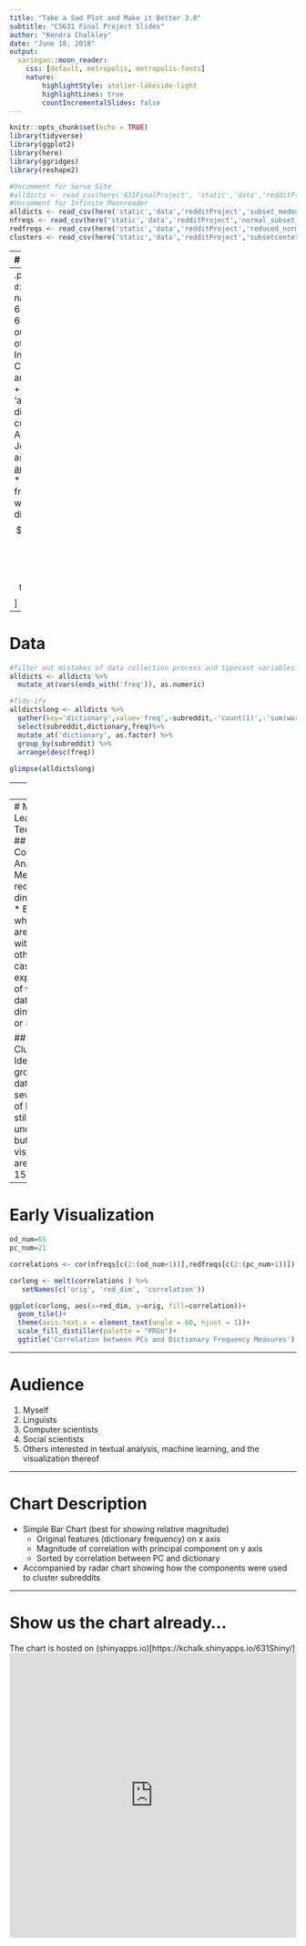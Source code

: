 ```yaml
---
title: "Take a Sad Plot and Make it Better 3.0"
subtitle: "CS631 Final Project Slides"
author: "Kendra Chalkley"
date: "June 18, 2018" 
output: 
  xaringan::moon_reader:
    css: [default, metropolis, metropolis-fonts]
    nature:
        highlightStyle: atelier-lakeside-light
        highlightLines: true
        countIncrementalSlides: false
---
```


```r
knitr::opts_chunk$set(echo = TRUE)
library(tidyverse)
library(ggplot2)
library(here) 
library(ggridges)
library(reshape2)

#Uncomment for Serve Site
#alldicts <- read_csv(here('631FinalProject', 'static','data','redditProject','subset_medoutput.csv'))  
#Uncomment for Infinite Moonreader
alldicts <- read_csv(here('static','data','redditProject','subset_medoutput.csv'))  
nfreqs <- read_csv(here('static','data','redditProject','normal_subset_freqs.csv'))
redfreqs <- read_csv(here('static','data','redditProject','reduced_normal_subset_freqs'))
clusters <- read_csv(here('static','data','redditProject','subsetcenters.csv'))

```


---  
# Data

.pull-left[
* Source: Reddit
  + a website www.reddit.com
* `subreddit` /r/ 
  + <=20 character, case sensitive forum name
* `posts` 
  + a count of posts in each subreddit
  + only `self` posts were included in this dataset
  + posts < 100 words in length were filtered out of this dataset
* `wordcount`
  + a sum of the total number of words in all posts in that subreddit
]
--
.pull-right[
* `dictionary` 
  + the name of one of 65 dictionaries
  + 64 from an outdated version of Linguistic Inquiry and Word Count texual analysis software 
  + plus an 'absolutist' dictionary curated by by AlMosaiwi and Johnstone(2018) as described in [In an Absolute State](http://journals.sagepub.com/doi/abs/10.1177/2167702617747074)  
* `freq` the frequency of words from each dictionary $$\frac{number\ of\ words\ matching\ dictionary}{number\ of\ total\ words}$$
]

---
# Data
```r
#filter out mistakes of data collection process and typecast variables
alldicts <- alldicts %>% 
  mutate_at(vars(ends_with('freq')), as.numeric)

#Tidy-ify 
alldictslong <- alldicts %>% 
  gather(key='dictionary',value='freq',-subreddit,-'count(1)',-'sum(wordcount)') %>% 
  select(subreddit,dictionary,freq)%>%   
  mutate_at('dictionary', as.factor) %>% 
  group_by(subreddit) %>% 
  arrange(desc(freq)) 
 
glimpse(alldictslong)
```


---
# Data

```r
alldicts %>% 
  arrange(absolutistfreq) %>% 
  glimpse()
```
---
# Machine Learning Techniques
## Principle Component Analysis
* Method of reducing dimensionality
* Effective when features are correlated with each other
* In this case, can explain 90% of variation in dataset in 21 dimensions, or 80% in 11 

## K-means Clustering
* Identifies groups in the data 
* I tried several values of K and am still undecided, but for now, visualizations are given for 15 clusters 
---
# Early Visualization
```r
od_num=65
pc_num=21

correlations <- cor(nfreqs[c(2:(od_num+1))],redfreqs[c(2:(pc_num+1))])

corlong <- melt(correlations ) %>% 
   setNames(c('orig', 'red_dim', 'correlation'))

ggplot(corlong, aes(x=red_dim, y=orig, fill=correlation))+
  geom_tile()+
  theme(axis.text.x = element_text(angle = 60, hjust = 1))+
  scale_fill_distiller(palette = "PRGn")+
  ggtitle('Correlation between PCs and Dictionary Frequency Measures')
```
---

# Audience

1. Myself 
1. Linguists
1. Computer scientists
1. Social scientists
1. Others interested in textual analysis, machine learning, and the visualization thereof

---
 
# Chart Description
* Simple Bar Chart (best for showing relative magnitude)
  + Original features (dictionary frequency) on x axis
  + Magnitude of correlation with principal component on y axis
  + Sorted by correlation between PC and dictionary
* Accompanied by radar chart showing how the components were used to cluster subreddits 

---
# Show us the chart already...   
 
The chart is hosted on (shinyapps.io)[https://kchalk.shinyapps.io/631Shiny/] 
<iframe id="example1" src="https://kchalk.shinyapps.io/631Shiny/"
style="border: non; width: 100%; height: 500px"
frameborder="0">
</iframe>
